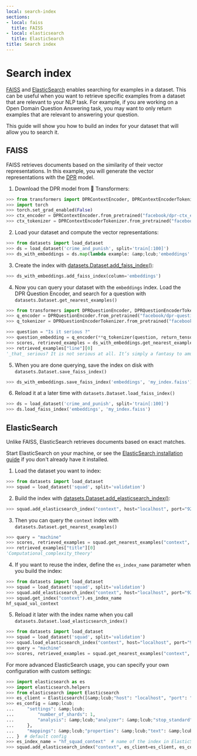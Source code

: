 ```yaml
---
local: search-index
sections:
- local: faiss
  title: FAISS
- local: elasticsearch
  title: ElasticSearch
title: Search index
---
```

<script>
</script>
<h1 id="search-index">Search index</h1>

[FAISS](https://github.com/facebookresearch/faiss) and [ElasticSearch](https://www.elastic.co/elasticsearch/) enables searching for examples in a dataset. This can be useful when you want to retrieve specific examples from a dataset that are relevant to your NLP task. For example, if you are working on a Open Domain Question Answering task, you may want to only return examples that are relevant to answering your question.

This guide will show you how to build an index for your dataset that will allow you to search it.

<h2 id="faiss">FAISS</h2>

FAISS retrieves documents based on the similarity of their vector representations. In this example, you will generate the vector representations with the [DPR](https://huggingface.co/transformers/model_doc/dpr.html) model.

1. Download the DPR model from 🤗 Transformers:

```py
>>> from transformers import DPRContextEncoder, DPRContextEncoderTokenizer
>>> import torch
>>> torch.set_grad_enabled(False)
>>> ctx_encoder = DPRContextEncoder.from_pretrained("facebook/dpr-ctx_encoder-single-nq-base")
>>> ctx_tokenizer = DPRContextEncoderTokenizer.from_pretrained("facebook/dpr-ctx_encoder-single-nq-base")
```

2. Load your dataset and compute the vector representations:

```py
>>> from datasets import load_dataset
>>> ds = load_dataset('crime_and_punish', split='train[:100]')
>>> ds_with_embeddings = ds.map(lambda example: &amp;lcub;'embeddings': ctx_encoder(**ctx_tokenizer(example["line"], return_tensors="pt"))[0][0].numpy()})
```

3. Create the index with [datasets.Dataset.add_faiss_index()](/docs/datasets/master/en/package_reference/main_classes#datasets.Dataset.add_faiss_index):

```py
>>> ds_with_embeddings.add_faiss_index(column='embeddings')
```

4. Now you can query your dataset with the `embeddings` index. Load the DPR Question Encoder, and search for a question with `datasets.Dataset.get_nearest_examples()`

```py
>>> from transformers import DPRQuestionEncoder, DPRQuestionEncoderTokenizer
>>> q_encoder = DPRQuestionEncoder.from_pretrained("facebook/dpr-question_encoder-single-nq-base")
>>> q_tokenizer = DPRQuestionEncoderTokenizer.from_pretrained("facebook/dpr-question_encoder-single-nq-base")

>>> question = "Is it serious ?"
>>> question_embedding = q_encoder(**q_tokenizer(question, return_tensors="pt"))[0][0].numpy()
>>> scores, retrieved_examples = ds_with_embeddings.get_nearest_examples('embeddings', question_embedding, k=10)
>>> retrieved_examples["line"][0]
'_that_ serious? It is not serious at all. It’s simply a fantasy to amuse\r\n'
```

5. When you are done querying, save the index on disk with `datasets.Dataset.save_faiss_index()`

```py
>>> ds_with_embeddings.save_faiss_index('embeddings', 'my_index.faiss')
```

6. Reload it at a later time with `datasets.Dataset.load_faiss_index()`

```py
>>> ds = load_dataset('crime_and_punish', split='train[:100]')
>>> ds.load_faiss_index('embeddings', 'my_index.faiss')
```

<h2 id="elasticsearch">ElasticSearch</h2>

Unlike FAISS, ElasticSearch retrieves documents based on exact matches. 

Start ElasticSearch on your machine, or see the [ElasticSearch installation guide](https://www.elastic.co/guide/en/elasticsearch/reference/current/setup.html) if you don't already have it installed.

1. Load the dataset you want to index:

```py
>>> from datasets import load_dataset
>>> squad = load_dataset('squad', split='validation')
```

2. Build the index with [datasets.Dataset.add_elasticsearch_index()](/docs/datasets/master/en/package_reference/main_classes#datasets.Dataset.add_elasticsearch_index):

```py
>>> squad.add_elasticsearch_index("context", host="localhost", port="9200")
```

3. Then you can query the `context` index with `datasets.Dataset.get_nearest_examples()`

```py
>>> query = "machine"
>>> scores, retrieved_examples = squad.get_nearest_examples("context", query, k=10)
>>> retrieved_examples["title"][0]
'Computational_complexity_theory'
```

4. If you want to reuse the index, define the `es_index_name` parameter when you build the index:

```py
>>> from datasets import load_dataset
>>> squad = load_dataset('squad', split='validation')
>>> squad.add_elasticsearch_index("context", host="localhost", port="9200", es_index_name="hf_squad_val_context")
>>> squad.get_index("context").es_index_name
hf_squad_val_context
```

5. Reload it later with the index name when you call `datasets.Dataset.load_elasticsearch_index()`

```py
>>> from datasets import load_dataset
>>> squad = load_dataset('squad', split='validation')
>>> squad.load_elasticsearch_index("context", host="localhost", port="9200", es_index_name="hf_squad_val_context")
>>> query = "machine"
>>> scores, retrieved_examples = squad.get_nearest_examples("context", query, k=10)
```

For more advanced ElasticSearch usage, you can specify your own configuration with custom settings:

```py
>>> import elasticsearch as es
>>> import elasticsearch.helpers
>>> from elasticsearch import Elasticsearch
>>> es_client = Elasticsearch([&amp;lcub;"host": "localhost", "port": "9200"}])  # default client
>>> es_config = &amp;lcub;
...     "settings": &amp;lcub;
...         "number_of_shards": 1,
...         "analysis": &amp;lcub;"analyzer": &amp;lcub;"stop_standard": &amp;lcub;"type": "standard", " stopwords": "_english_"}}},
...     },
...     "mappings": &amp;lcub;"properties": &amp;lcub;"text": &amp;lcub;"type": "text", "analyzer": "standard", "similarity": "BM25"}}},
... }  # default config
>>> es_index_name = "hf_squad_context"  # name of the index in ElasticSearch
>>> squad.add_elasticsearch_index("context", es_client=es_client, es_config=es_config, es_index_name=es_index_name)
```
